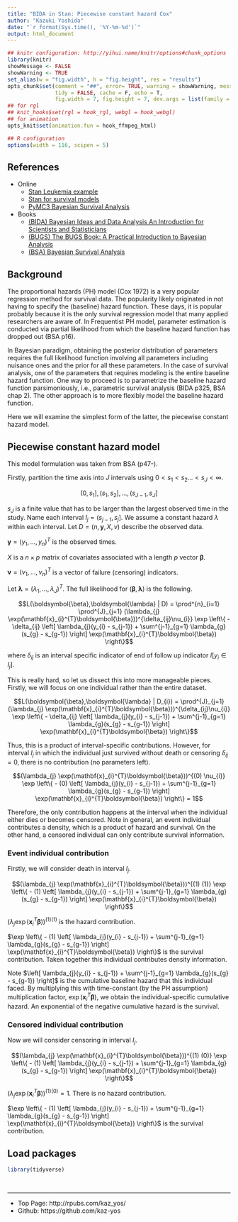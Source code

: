 ```yaml
---
title: "BIDA in Stan: Piecewise constant hazard Cox"
author: "Kazuki Yoshida"
date: "`r format(Sys.time(), '%Y-%m-%d')`"
output: html_document
---
```


```r
## knitr configuration: http://yihui.name/knitr/options#chunk_options
library(knitr)
showMessage <- FALSE
showWarning <- TRUE
set_alias(w = "fig.width", h = "fig.height", res = "results")
opts_chunk$set(comment = "##", error= TRUE, warning = showWarning, message = showMessage,
               tidy = FALSE, cache = F, echo = T,
               fig.width = 7, fig.height = 7, dev.args = list(family = "sans"))
## for rgl
## knit_hooks$set(rgl = hook_rgl, webgl = hook_webgl)
## for animation
opts_knit$set(animation.fun = hook_ffmpeg_html)

## R configuration
options(width = 116, scipen = 5)
```

## References
- Online
  - [Stan Leukemia example](https://github.com/stan-dev/example-models/blob/master/bugs_examples/vol1/leuk/leuk.stan)
  - [Stan for survival models](https://discourse.mc-stan.org/t/stan-for-survival-models/4146)
  - [PyMC3 Bayesian Survival Analysis](https://docs.pymc.io/notebooks/survival_analysis.html)
- Books
  - [(BIDA) Bayesian Ideas and Data Analysis An Introduction for Scientists and Statisticians](http://blogs.oregonstate.edu/bida/)
  - [(BUGS) The BUGS Book: A Practical Introduction to Bayesian Analysis](https://www.mrc-bsu.cam.ac.uk/software/bugs/the-bugs-project-the-bugs-book/)
  - [(BSA) Bayesian Survival Analysis](https://www.springer.com/us/book/9780387952772)


## Background

The proportional hazards (PH) model (Cox 1972) is a very popular regression method for survival data. The popularity likely originated in not having to specify the (baseline) hazard function. These days, it is popular probably because it is the only survival regression model that many applied researchers are aware of. In Frequentist PH model, parameter estimation is conducted via partial likelihood from which the baseline hazard function has dropped out (BSA p16).

In Bayesian paradigm, obtaining the posterior distribution of parameters requires the full likelihood function involving all parameters including nuisance ones and the prior for all these parameters. In the case of survival analysis, one of the parameters that requires modeling is the entire baseline hazard function. One way to proceed is to parametrize the baseline hazard function parsimoniously, i.e., parametric survival analysis (BIDA p325, BSA chap 2). The other approach is to more flexibly model the baseline hazard function.

Here we will examine the simplest form of the latter, the piecewise constant hazard model.

## Piecewise constant hazard model

This model formulation was taken from BSA (p47-).

Firstly, partition the time axis into $J$ intervals using $0 < s_{1} < s_{2} ... < s_{J} < \infty$.

 $$(0,s_{1}], (s_{1},s_{2}], ..., (s_{J-1},s_{J}]$$

$s_{J}$ is a finite value that has to be larger than the largest observed time in the study. Name each interval $I_{j} = (s_{j-1},s_{j}]$. We assume a constant hazard $\lambda$ within each interval. Let $D = (n,\mathbf{y}, X, \nu)$ describe the observed data.

$\mathbf{y} = (y_{1}, ..., y_{n})^{T}$ is the observed times.

$X$ is a $n \times p$ matrix of covariates associated with a length $p$ vector $\boldsymbol{\beta}$.

$\boldsymbol{\nu} = (\nu_{1},...,\nu_{n})^{T}$ is a vector of failure (censoring) indicators.

Let $\boldsymbol{\lambda} = (\lambda_{1},...,\lambda_{J})^{T}$. The full likelihood for $(\boldsymbol{\beta}, \boldsymbol{\lambda})$ is the following.

$$L(\boldsymbol{\beta},\boldsymbol{\lambda} | D) = \prod^{n}_{i=1} \prod^{J}_{j=1} (\lambda_{j} \exp(\mathbf{x}_{i}^{T}\boldsymbol{\beta}))^{\delta_{ij}\nu_{i}} \exp \left\{ - \delta_{ij} \left[ \lambda_{j}(y_{i} - s_{j-1}) + \sum^{j-1}_{g=1} \lambda_{g}(s_{g} - s_{g-1}) \right] \exp(\mathbf{x}_{i}^{T}\boldsymbol{\beta}) \right\}$$

where $\delta_{ij}$ is an interval specific indicator of end of follow up indicator $I[y_{i} \in I_{j}]$.

This is really hard, so let us dissect this into more manageable pieces. Firstly, we will focus on one individual rather than the entire dataset.

$$L(\boldsymbol{\beta},\boldsymbol{\lambda} | D_{i}) = \prod^{J}_{j=1} (\lambda_{j} \exp(\mathbf{x}_{i}^{T}\boldsymbol{\beta}))^{\delta_{ij}\nu_{i}} \exp \left\{ - \delta_{ij} \left[ \lambda_{j}(y_{i} - s_{j-1}) + \sum^{j-1}_{g=1} \lambda_{g}(s_{g} - s_{g-1}) \right] \exp(\mathbf{x}_{i}^{T}\boldsymbol{\beta}) \right\}$$

Thus, this is a product of interval-specific contributions. However, for interval $I_{j}$ in which the individual just survived without death or censoring $\delta_{ij} = 0$, there is no contribution (no parameters left).

$$(\lambda_{j} \exp(\mathbf{x}_{i}^{T}\boldsymbol{\beta}))^{(0) \nu_{i}} \exp \left\{ - (0) \left[ \lambda_{j}(y_{i} - s_{j-1}) + \sum^{j-1}_{g=1} \lambda_{g}(s_{g} - s_{g-1}) \right] \exp(\mathbf{x}_{i}^{T}\boldsymbol{\beta}) \right\} = 1$$

Therefore, the only contribution happens at the interval when the individual either dies or becomes censored. Note in general, an event individual contributes a density, which is a product of hazard and survival. On the other hand, a censored individual can only contribute survival information.


### Event individual contribution

Firstly, we will consider death in interval $I_{j}$.

$$(\lambda_{j} \exp(\mathbf{x}_{i}^{T}\boldsymbol{\beta}))^{(1) (1)} \exp \left\{ - (1) \left[ \lambda_{j}(y_{i} - s_{j-1}) + \sum^{j-1}_{g=1} \lambda_{g}(s_{g} - s_{g-1}) \right] \exp(\mathbf{x}_{i}^{T}\boldsymbol{\beta}) \right\}$$

$(\lambda_{j} \exp(\mathbf{x}_{i}^{T}\boldsymbol{\beta}))^{(1) (1)}$ is the hazard contribution.

$\exp \left\{ - (1) \left[ \lambda_{j}(y_{i} - s_{j-1}) + \sum^{j-1}_{g=1} \lambda_{g}(s_{g} - s_{g-1}) \right] \exp(\mathbf{x}_{i}^{T}\boldsymbol{\beta}) \right\}$ is the survival contribution. Taken together this individual contributes density information.

Note $\left[ \lambda_{j}(y_{i} - s_{j-1}) + \sum^{j-1}_{g=1} \lambda_{g}(s_{g} - s_{g-1}) \right]$ is the cumulative baseline hazard that this individual faced. By multiplying this with time-constant (by the PH assumption) multiplication factor, $\exp(\mathbf{x}_{i}^{T}\boldsymbol{\beta})$, we obtain the individual-specific cumulative hazard. An exponential of the negative cumulative hazard is the survival.

### Censored individual contribution

Now we will consider censoring in interval $I_{j}$.

$$(\lambda_{j} \exp(\mathbf{x}_{i}^{T}\boldsymbol{\beta}))^{(1) (0)} \exp \left\{ - (1) \left[ \lambda_{j}(y_{i} - s_{j-1}) + \sum^{j-1}_{g=1} \lambda_{g}(s_{g} - s_{g-1}) \right] \exp(\mathbf{x}_{i}^{T}\boldsymbol{\beta}) \right\}$$

$(\lambda_{j} \exp(\mathbf{x}_{i}^{T}\boldsymbol{\beta}))^{(1) (0)} = 1$. There is no hazard contribution.

$\exp \left\{ - (1) \left[ \lambda_{j}(y_{i} - s_{j-1}) + \sum^{j-1}_{g=1} \lambda_{g}(s_{g} - s_{g-1}) \right] \exp(\mathbf{x}_{i}^{T}\boldsymbol{\beta}) \right\}$ is the survival contribution.


## Load packages

```r
library(tidyverse)
```

##

```r

```


--------------------
- Top Page: http://rpubs.com/kaz_yos/
- Github: https://github.com/kaz-yos
